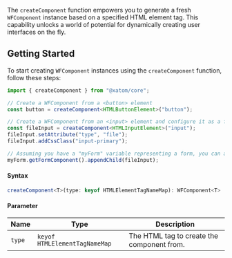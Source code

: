 The `createComponent` function empowers you to generate a fresh `WFComponent` instance based on a specified HTML element tag. This capability unlocks a world of potential for dynamically creating user interfaces on the fly.

## Getting Started

To start creating `WFComponent` instances using the `createComponent` function, follow these steps:

```typescript title="Example"
import { createComponent } from "@xatom/core";

// Create a WFComponent from a <button> element
const button = createComponent<HTMLButtonElement>("button");

// Create a WFComponent from an <input> element and configure it as a file input
const fileInput = createComponent<HTMLInputElement>("input");
fileInput.setAttribute("type", "file");
fileInput.addCssClass("input-primary");

// Assuming you have a "myForm" variable representing a form, you can append the file input to it
myForm.getFormComponent().appendChild(fileInput);
```

#### Syntax

```typescript
createComponent<T>(type: keyof HTMLElementTagNameMap): WFComponent<T>
```

#### Parameter

| Name   | Type                          | Description                                |
| ------ | ----------------------------- | ------------------------------------------ |
| `type` | `keyof HTMLElementTagNameMap` | The HTML tag to create the component from. |
